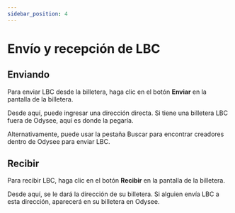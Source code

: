 ---
sidebar_position: 4
---

# Envío y recepción de LBC

## Enviando

Para enviar LBC desde la billetera, haga clic en el botón **Enviar** en la pantalla de la billetera.

Desde aquí, puede ingresar una dirección directa. Si tiene una billetera LBC fuera de Odysee, aquí es donde la pegaría.

Alternativamente, puede usar la pestaña Buscar para encontrar creadores dentro de Odysee para enviar LBC.

## Recibir

Para recibir LBC, haga clic en el botón **Recibir** en la pantalla de la billetera.

Desde aquí, se le dará la dirección de su billetera. Si alguien envía LBC a esta dirección, aparecerá en su billetera en Odysee.